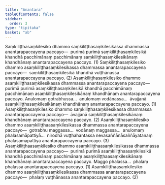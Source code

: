 ```yaml
---
title: "Anantara"
tableOfContents: false
sidebar:
  order: 3
type: "tipitaka"
basket: "ab"
---
```



<DynamicBreadcrumb />

<Division number="13">

<Paragraph number="2847">
Saṃkiliṭṭhasaṃkilesiko dhammo saṃkiliṭṭhasaṃkilesikassa dhammassa anantarapaccayena paccayo—  purimā purimā saṃkiliṭṭhasaṃkilesikā khandhā pacchimānaṃ pacchimānaṃ saṃkiliṭṭhasaṃkilesikānaṃ khandhānaṃ anantarapaccayena paccayo. (1)
</Paragraph>

<Paragraph number="2848">
Saṃkiliṭṭhasaṃkilesiko dhammo asaṃkiliṭṭhasaṃkilesikassa dhammassa anantarapaccayena paccayo—  saṃkiliṭṭhasaṃkilesikā khandhā vuṭṭhānassa anantarapaccayena paccayo. (2)
</Paragraph>

<Paragraph number="2849">
Asaṃkiliṭṭhasaṃkilesiko dhammo asaṃkiliṭṭhasaṃkilesikassa dhammassa anantarapaccayena paccayo—  purimā purimā asaṃkiliṭṭhasaṃkilesikā khandhā pacchimānaṃ pacchimānaṃ asaṃkiliṭṭhasaṃkilesikānaṃ khandhānaṃ anantarapaccayena paccayo. Anulomaṃ gotrabhussa…  anulomaṃ vodānassa…  āvajjanā asaṃkiliṭṭhasaṃkilesikānaṃ khandhānaṃ anantarapaccayena paccayo. (1)
</Paragraph>

<Paragraph number="2850">
Asaṃkiliṭṭhasaṃkilesiko dhammo saṃkiliṭṭhasaṃkilesikassa dhammassa anantarapaccayena paccayo—  āvajjanā saṃkiliṭṭhasaṃkilesikānaṃ khandhānaṃ anantarapaccayena paccayo. (2)
</Paragraph>

<Paragraph number="2851">
Asaṃkiliṭṭhasaṃkilesiko dhammo asaṃkiliṭṭhaasaṃkilesikassa dhammassa anantarapaccayena paccayo—  gotrabhu maggassa…  vodānaṃ maggassa…  anulomaṃ phalasamāpattiyā…  nirodhā vuṭṭhahantassa nevasaññānāsaññāyatanaṃ phalasamāpattiyā anantarapaccayena paccayo. (3)
</Paragraph>

<Paragraph number="2852">
Asaṃkiliṭṭhaasaṃkilesiko dhammo asaṃkiliṭṭhaasaṃkilesikassa dhammassa anantarapaccayena paccayo—  purimā purimā asaṃkiliṭṭhaasaṃkilesikā khandhā pacchimānaṃ pacchimānaṃ asaṃkiliṭṭhaasaṃkilesikānaṃ khandhānaṃ anantarapaccayena paccayo. Maggo phalassa…  phalaṃ phalassa anantarapaccayena paccayo. (1)
</Paragraph>

<Paragraph number="2853">
Asaṃkiliṭṭhaasaṃkilesiko dhammo asaṃkiliṭṭhasaṃkilesikassa dhammassa anantarapaccayena paccayo—  phalaṃ vuṭṭhānassa anantarapaccayena paccayo. (2)
</Paragraph>
</Division>